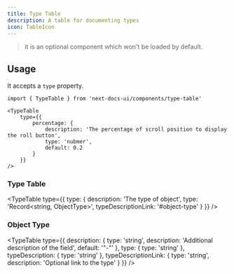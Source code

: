 ```yaml
---
title: Type Table
description: A table for documenting types
icon: TableIcon
---
```



> it is an optional component which won't be loaded by default.

## Usage

It accepts a `type` property.

```mdx
import { TypeTable } from 'next-docs-ui/components/type-table'

<TypeTable
    type={{
        percentage: {
            description: 'The percentage of scroll position to display the roll button',
            type: 'nubmer',
            default: 0.2
        }
    }}
/>
```

<div className="from-primary bg-secondary mt-4 rounded-lg border px-4">
    <TypeTable
        type={{
            percentage: {
                description: 'The percentage of scroll position to display the roll button',
                type: 'nubmer',
                default: 0.2
            }
        }}
    />
</div>

### Type Table

<TypeTable
    type={{
        type: {
            description: 'The type of object',
            type: 'Record<string, ObjectType>',
            typeDescriptionLink: '#object-type'
        }
    }}
/>

### Object Type

<TypeTable
    type={{
        description: {
            type: 'string',
            description: 'Additional description of the field',
            default: '"-"'
        },
        type: {
            type: 'string'
        },
        typeDescription: {
            type: 'string'
        },
        typeDescriptionLink: {
            type: 'string',
            description: 'Optional link to the type'
        }
    }}
/>
